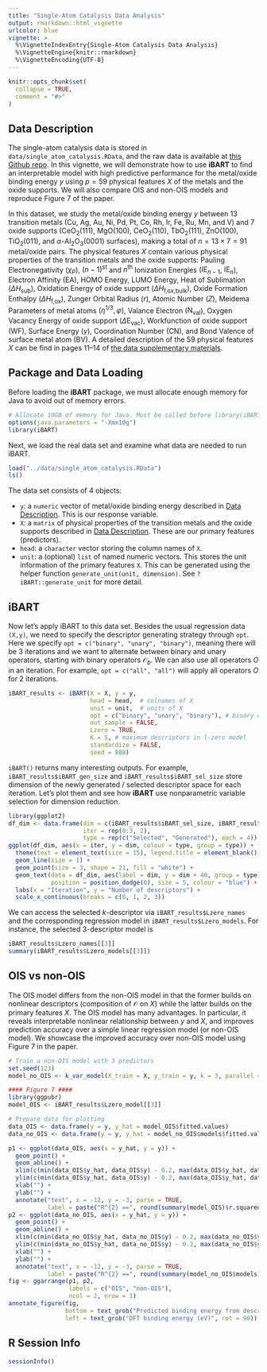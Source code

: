 ```yaml
---
title: "Single-Atom Catalysis Data Analysis"
output: rmarkdown::html_vignette
urlcolor: blue
vignette: >
  %\VignetteIndexEntry{Single-Atom Catalysis Data Analysis}
  %\VignetteEngine{knitr::rmarkdown}
  %\VignetteEncoding{UTF-8}
---
```


```r
knitr::opts_chunk$set(
  collapse = TRUE,
  comment = "#>"
)
```

## Data Description{#data}
The single-atom catalysis data is stored in `data/single_atom_catalysis.RData`, and the raw data is available at [this Github repo](https://github.com/tsenftle/Metal-Oxide-LASSO-lo). In this vignette, we will demonstrate how to use **iBART** to find an interpretable model with high predictive performance for the metal/oxide binding energy $y$ using $p=59$ physical features $X$ of the metals and the oxide supports. We will also compare OIS and non-OIS models and reproduce Figure 7 of the paper.

In this dataset, we study the metal/oxide binding energy $y$ between 13 transition metals ($\text{Cu, Ag, Au, Ni, Pd, Pt,}$ $\text{Co, Rh, Ir, Fe, Ru, Mn, and V}$) and 7 oxide supports ($\text{CeO}_2(111)$, $\text{MgO}(100)$, $\text{CeO}_2(110)$, $\text{TbO}_2(111)$, $\text{ZnO}(100)$, $\text{TiO}_2(011)$, and $\alpha\text{-Al}_2\text{O}_3(0001)$ surfaces), making a total of $n = 13 \times 7 = 91$ metal/oxide pairs. The physical features $X$ contain various physical properties of the transition metals and the oxide supports: Pauling Electronegativity ($\chi_P$), $(n-1)^{\text{st}}$ and $n^{\text{th}}$ Ionization Energies ($\text{IE}_{n-1}$, $\text{IE}_n$), Electron Affinity ($\text{EA}$), $\text{HOMO}$ Energy, $\text{LUMO}$ Energy, Heat of Sublimation ($\Delta H_{\text{sub}}$), Oxidation Energy of oxide support ($\Delta H_{\text{f,ox,bulk}}$), Oxide Formation Enthalpy ($\Delta H_{\text{f,ox}}$), Zunger Orbital Radius ($r$), Atomic Number ($Z$), Meidema Parameters of metal atoms $(\eta^{1/3}, \varphi)$, Valance Electron ($\text{N}_{\text{val}}$), Oxygen Vacancy Energy of oxide support ($\Delta\text{E}_{\text{vac}}$), Workfunction of oxide support $(\text{WF})$, Surface Energy ($\gamma$), Coordination Number ($\text{CN}$), and Bond Valence of surface metal atom ($\text{BV}$). A detailed description of the 59 physical features $X$ can be find in pages 11--14 of [the data supplementary materials](https://static-content.springer.com/esm/art%3A10.1038%2Fs41929-018-0094-5/MediaObjects/41929_2018_94_MOESM1_ESM.pdf).


## Package and Data Loading
Before loading the **iBART** package, we must allocate enough memory for Java to avoid out of memory errors.

```r
# Allocate 10GB of memory for Java. Must be called before library(iBART)
options(java.parameters = "-Xmx10g") 
library(iBART)
```
Next, we load the real data set and examine what data are needed to run iBART.
```r
load("../data/single_atom_catalysis.RData")
ls()
```
The data set consists of 4 objects:

+ `y`: a `numeric` vector of metal/oxide binding energy described in [Data Description](#data). This is our response variable.
+ `X`: a `matrix` of physical properties of the transition metals and the oxide supports described in [Data Description](#data). These are our primary features (predictors).
+ `head`: a `character` vector storing the column names of `X`.
+ `unit`: a (optional) `list` of named numeric vectors. This stores the unit information of the primary features `X`. This can be generated using the helper function `generate_unit(unit, dimension)`. See `?iBART::generate_unit` for more detail.

## iBART
Now let's apply iBART to this data set. Besides the usual regression data `(X,y)`, we need to specify the descriptor generating strategy through `opt`. Here we specify `opt = c("binary", "unary", "binary")`, meaning there will be 3 iterations and we want to alternate between binary and unary operators, starting with binary operators $\mathcal{O}_b$. We can also use all operators $O$ in an iteration. For example, `opt = c("all", "all")` will apply all operators $O$ for 2 iterations. 
```r
iBART_results <- iBART(X = X, y = y,
                       head = head,  # colnames of X
                       unit = unit,  # units of X
                       opt = c("binary", "unary", "binary"), # binary operator first
                       out_sample = FALSE,
                       Lzero = TRUE,
                       K = 5, # maximum descriptors in l-zero model
                       standardize = FALSE,
                       seed = 888)
```
`iBART()` returns many interesting outputs. For example, `iBART_results$iBART_gen_size` and `iBART_results$iBART_sel_size` store dimension of the newly generated / selected descriptor space for each iteration. Let's plot them and see how **iBART** use nonparametric variable selection for dimension reduction.

```r
library(ggplot2)
df_dim <- data.frame(dim = c(iBART_results$iBART_sel_size, iBART_results$iBART_gen_size),
                     iter = rep(0:3, 2),
                     type = rep(c("Selected", "Generated"), each = 4))
ggplot(df_dim, aes(x = iter, y = dim, colour = type, group = type)) +
  theme(text = element_text(size = 15), legend.title = element_blank()) +
  geom_line(size = 1) +
  geom_point(size = 3, shape = 21, fill = "white") +
  geom_text(data = df_dim, aes(label = dim, y = dim + 40, group = type),
            position = position_dodge(0), size = 5, colour = "blue") +
  labs(x = "Iteration", y = "Number of descriptors") +
  scale_x_continuous(breaks = c(0, 1, 2, 3))
```

We can access the selected $k$-descriptor via `iBART_results$Lzero_names` and the corresponding regression model in `iBART_results$Lzero_models`. For instance, the selected 3-descriptor model is

```r
iBART_results$Lzero_names[[3]]
summary(iBART_results$Lzero_models[[3]])
```

## OIS vs non-OIS
The OIS model differs from the non-OIS model in that the former builds on nonlinear descriptors (composition of $\mathcal{O}$ on $X$) while the latter builds on the primary features $X$. The OIS model has many advantages. In particular, it reveals interpretable nonlinear relationship between $y$ and $X$, and improves prediction accuracy over a simple linear regression model (or non-OIS model). We showcase the improved accuracy over non-OIS model using Figure 7 in the paper.

```r
# Train a non-OIS model with 3 predictors
set.seed(123)
model_no_OIS <- k_var_model(X_train = X, y_train = y, k = 3, parallel = FALSE)

#### Figure 7 ####
library(ggpubr)
model_OIS <- iBART_results$Lzero_model[[3]]

# Prepare data for plotting
data_OIS <- data.frame(y = y, y_hat = model_OIS$fitted.values)
data_no_OIS <- data.frame(y = y, y_hat = model_no_OIS$models$fitted.values)

p1 <- ggplot(data_OIS, aes(x = y_hat, y = y)) +
  geom_point() +
  geom_abline() +
  xlim(c(min(data_OIS$y_hat, data_OIS$y) - 0.2, max(data_OIS$y_hat, data_OIS$y) + 0.2)) +
  ylim(c(min(data_OIS$y_hat, data_OIS$y) - 0.2, max(data_OIS$y_hat, data_OIS$y) + 0.2)) +
  xlab("") +
  ylab("") +
  annotate("text", x = -12, y = -3, parse = TRUE,
           label = paste("R^{2} ==", round(summary(model_OIS)$r.squared, 4)))
p2 <- ggplot(data_no_OIS, aes(x = y_hat, y = y)) +
  geom_point() +
  geom_abline() +
  xlim(c(min(data_no_OIS$y_hat, data_no_OIS$y) - 0.2, max(data_no_OIS$y_hat, data_no_OIS$y) + 0.2)) +
  ylim(c(min(data_no_OIS$y_hat, data_no_OIS$y) - 0.2, max(data_no_OIS$y_hat, data_no_OIS$y) + 0.2)) +
  xlab("") +
  ylab("") +
  annotate("text", x = -12, y = -3, parse = TRUE,
           label = paste("R^{2} ==", round(summary(model_no_OIS$models)$r.squared, 4)))
fig <- ggarrange(p1, p2,
                 labels = c("OIS", "non-OIS"),
                 ncol = 2, nrow = 1)
annotate_figure(fig,
                bottom = text_grob("Predicted binding energy from descriptors (eV)"),
                left = text_grob("DFT binding energy (eV)", rot = 90))
```

## R Session Info
```r
sessionInfo()
```
